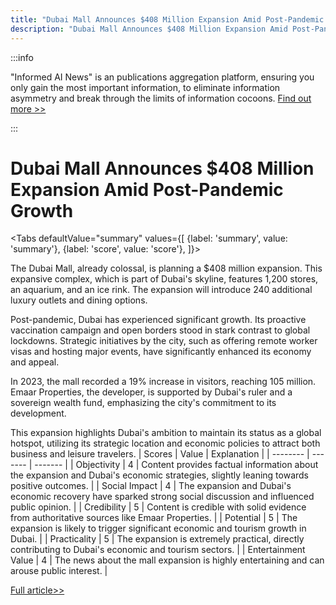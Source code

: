 ```yaml
---
title: "Dubai Mall Announces $408 Million Expansion Amid Post-Pandemic Growth"
description: "Dubai Mall Announces $408 Million Expansion Amid Post-Pandemic Growth"
---
```



:::info

"Informed AI News" is an publications aggregation platform, ensuring you only gain the most important information, to eliminate information asymmetry and break through the limits of information cocoons.  [Find out more >>](/)

:::

# Dubai Mall Announces $408 Million Expansion Amid Post-Pandemic Growth


<Tabs
	defaultValue="summary"
	values={[
	{label: 'summary', value: 'summary'},
	{label: 'score', value: 'score'},
]}>
<TabItem value="summary">


The Dubai Mall, already colossal, is planning a $408 million expansion. This expansive complex, which is part of Dubai's skyline, features 1,200 stores, an aquarium, and an ice rink. The expansion will introduce 240 additional luxury outlets and dining options.

Post-pandemic, Dubai has experienced significant growth. Its proactive vaccination campaign and open borders stood in stark contrast to global lockdowns. Strategic initiatives by the city, such as offering remote worker visas and hosting major events, have significantly enhanced its economy and appeal.

In 2023, the mall recorded a 19% increase in visitors, reaching 105 million. Emaar Properties, the developer, is supported by Dubai's ruler and a sovereign wealth fund, emphasizing the city's commitment to its development.

This expansion highlights Dubai's ambition to maintain its status as a global hotspot, utilizing its strategic location and economic policies to attract both business and leisure travelers.
</TabItem>
<TabItem value="score">
	| Scores     | Value   | Explanation |
	| -------- | ------- | ------- |
	| Objectivity  | 4    | Content provides factual information about the expansion and Dubai's economic strategies, slightly leaning towards positive outcomes.    |
	| Social Impact | 4     | The expansion and Dubai's economic recovery have sparked strong social discussion and influenced public opinion.    |
	| Credibility    | 5    | Content is credible with solid evidence from authoritative sources like Emaar Properties.    |
	| Potential    | 5    | The expansion is likely to trigger significant economic and tourism growth in Dubai.    |
	| Practicality    | 5    | The expansion is extremely practical, directly contributing to Dubai's economic and tourism sectors.    |
	| Entertainment Value    | 4    | The news about the mall expansion is highly entertaining and can arouse public interest.    |
</TabItem>
</Tabs>

[Full article>>](https://www.cnbc.com/2024/06/05/dubai-mall-is-getting-even-bigger-with-a-400-million-expansion.html)
